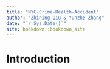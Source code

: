 ```yaml
--- 
title: "NYC-Crime-Health-Accident"
author: "Zhining Qiu & Yunzhe Zhang"
date: "`r Sys.Date()`"
site: bookdown::bookdown_site
---
```


# Introduction

